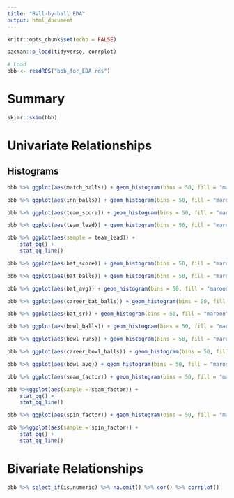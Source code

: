 ```yaml
---
title: "Ball-by-ball EDA"
output: html_document
---
```


```r
knitr::opts_chunk$set(echo = FALSE)

pacman::p_load(tidyverse, corrplot)

# Load
bbb <- readRDS("bbb_for_EDA.rds")

```


# Summary
```r
skimr::skim(bbb)
```

# Univariate Relationships

## Histograms
```r
bbb %>% ggplot(aes(match_balls)) + geom_histogram(bins = 50, fill = "maroon", colour = "black")
```

```r
bbb %>% ggplot(aes(inn_balls)) + geom_histogram(bins = 50, fill = "maroon", colour = "black")
```


```r
bbb %>% ggplot(aes(team_score)) + geom_histogram(bins = 50, fill = "maroon", colour = "black")
```

```r
bbb %>% ggplot(aes(team_lead)) + geom_histogram(bins = 50, fill = "maroon", colour = "black")
```
```r
bbb %>% ggplot(aes(sample = team_lead)) +
    stat_qq() +
    stat_qq_line()

```



```r
bbb %>% ggplot(aes(bat_score)) + geom_histogram(bins = 50, fill = "maroon", colour = "black")
```


```r
bbb %>% ggplot(aes(bat_balls)) + geom_histogram(bins = 50, fill = "maroon", colour = "black")
```


```r
bbb %>% ggplot(aes(bat_avg)) + geom_histogram(bins = 50, fill = "maroon", colour = "black")
```

```r
bbb %>% ggplot(aes(career_bat_balls)) + geom_histogram(bins = 50, fill = "maroon", colour = "black")
```


```r
bbb %>% ggplot(aes(bat_sr)) + geom_histogram(bins = 50, fill = "maroon", colour = "black")
```

```r
bbb %>% ggplot(aes(bowl_balls)) + geom_histogram(bins = 50, fill = "maroon", colour = "black")
```


```r
bbb %>% ggplot(aes(bowl_runs)) + geom_histogram(bins = 50, fill = "maroon", colour = "black")
```

```r
bbb %>% ggplot(aes(career_bowl_balls)) + geom_histogram(bins = 50, fill = "maroon", colour = "black")
```

```r
bbb %>% ggplot(aes(bowl_avg)) + geom_histogram(bins = 50, fill = "maroon", colour = "black")
```

```r
bbb %>% ggplot(aes(seam_factor)) + geom_histogram(bins = 50, fill = "maroon", colour = "black")
```

```r
bbb %>%ggplot(aes(sample = seam_factor)) +
    stat_qq() +
    stat_qq_line()

```




```r
bbb %>% ggplot(aes(spin_factor)) + geom_histogram(bins = 50, fill = "maroon", colour = "black")
```

```r
bbb %>%ggplot(aes(sample = spin_factor)) +
    stat_qq() +
    stat_qq_line()

```


# Bivariate Relationships
```r
bbb %>% select_if(is.numeric) %>% na.omit() %>% cor() %>% corrplot()
```








